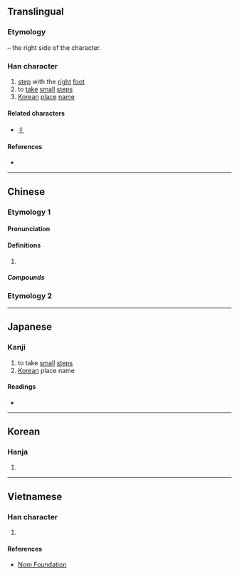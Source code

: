 {{character info/new}}
==Translingual==

===Etymology===
{{Han etyl}}
{{Han simp|行}} – the right side of the character.

===Han character===
{{Han char|rn=7|rad=二|as=01|sn=3|four=10201|canj=MMN,XMMN|ids=⿱一丁}}

# [[step]] with the [[right]] [[foot]]
# to [[take]] [[small]] [[step]]s
# [[Korean]] [[place]] [[name]]

====Related characters====
* [[彳]]

====References====
* {{Han ref|kx=0086.050|dkj=00251|dj=0177.030|hdz=10004.040|uh=4E8D|ud=20109|bh=C948|bd=51528}}

----

==Chinese==
{{zh-forms}}
===Etymology 1===
====Pronunciation====
{{zh-pron
|m=chù
|c=cuk1
|mc=y
|oc=y
|cat=
}}

====Definitions====
{{zh-hanzi}}

# {{rfdef|zh}}

=====Compounds=====
{{zh-der|彳亍}}
===Etymology 2===
{{zh-see|街|ss}}
----

==Japanese==

===Kanji===
{{ja-kanji|grade=uc|rs=二01}}

# to take [[small]] [[steps]]
# [[Korean]] place name

====Readings====
* {{ja-readings|on=[[ちょく]] (choku)|kun=[[たたずむ]] (tatazumu)}}

----

==Korean==

===Hanja===
{{ko-hanja|hangeul=[[촉]], [[마]]|rv=chok, ma|mr=ch'ok, ma}}

# {{defn|lang=ko|sort=二01}}

----

==Vietnamese==

===Han character===
{{vi-hantu|[[sục]], [[xúc]], [[súc]], [[xục]]|rs=二01}}

# {{defn|lang=vi|sort=二01}}

====References====
* [http://nomfoundation.org/common/nom_details.php?codepoint=4e8d Nom Foundation]